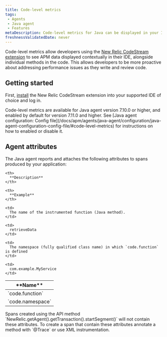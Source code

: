 ```yaml
---
title: Code-level metrics
tags:
 - Agents
 - Java agent
 - Features
metaDescription: Code-level metrics for Java can be displayed in your IDE using the New Relic CodeStream extension.
freshnessValidatedDate: never
---
```


Code-level metrics allow developers using the [New Relic CodeStream extension](/docs/codestream/observability/code-level-metrics) to see APM data displayed contextually in their IDE, alongside individual methods in the code. This allows developers to be more proactive about addressing performance issues as they write and review code.

## Getting started

First, [install](/docs/codestream/start-here/install-codestream) the New Relic CodeStream extension into your supported IDE of choice and log in.

<Callout variant="important">
  Code-level metrics are available for Java agent version 7.10.0 or higher, and enabled by default for version 7.11.0 and higher. See [Java agent configuration: Config file](/docs/apm/agents/java-agent/configuration/java-agent-configuration-config-file/#code-level-metrics) for instructions on how to enabled or disable it.
</Callout>

## Agent attributes

The Java agent reports and attaches the following attributes to spans produced by your application:

<table>
  <thead>
  <tr>
    <th style={{ width: "200px" }}>
      **Name**
    </th>

    <th>
      **Description**
    </th>

    <th>
      **Example**
    </th>
  </tr>
  </thead>

  <tbody>
  <tr>
    <td>
      `code.function`
    </td>

    <td>
      The name of the instrumented function (Java method).
    </td>

    <td>
      retrieveData
    </td>
  </tr>

  <tr>
    <td>
      `code.namespace`
    </td>

    <td>
      The namespace (fully qualified class name) in which `code.function` is defined
    </td>

    <td>
      com.example.MyService
    </td>
  </tr>
  </tbody>
</table>

<Callout variant="important">
  Spans created using the API method `NewRelic.getAgent().getTransaction().startSegment()` will not contain these attributes. To create a span that contain these attributes annotate a method with `@Trace` or use XML instrumentation.
</Callout>

